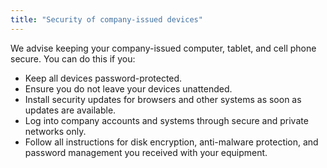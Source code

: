 ```yaml
---
title: "Security of company-issued devices"
---
```


We advise keeping your company-issued computer, tablet, and cell phone secure. You can do this if you:

- Keep all devices password-protected.
- Ensure you do not leave your devices unattended.
- Install security updates for browsers and other systems as soon as updates are available.
- Log into company accounts and systems through secure and private networks only.
- Follow all instructions for disk encryption, anti-malware protection, and password management you received with your equipment.